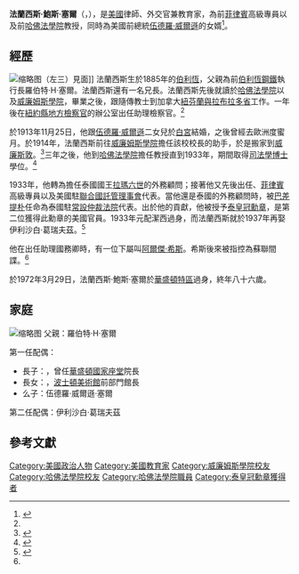 {{noteTA
|1=zh-cn:曼努埃尔·奎松;zh-tw:曼努埃爾·奎松;zh-hk:文路爾·奎松;
|2=zh-cn:罗伯特;zh-tw:羅伯特;zh-hk:羅拔;
|3=zh-cn:弗兰西斯;zh-tw:弗蘭西斯;zh-hk:法蘭西斯;
|4=zh-cn:威尔弗雷德;zh-tw:威爾弗雷德;zh-hk:韋費特;
|5=zh-cn:威廉姆斯; zh-tw:威廉斯; zh-hk:威廉士;
}}
{{Infobox officeholder
 | name          = 法蘭西斯·鮑斯·塞爾
 | image         = Francis Sayre (4435975522).jpg
 | image_size    = 250px
 | caption       = 法蘭西斯·鮑斯·塞爾
 | office1       = [[菲律賓|菲律賓]]高級專員
 | president1    = [[富蘭克林·德拉諾·羅斯福|富蘭克林·德拉諾·羅斯福]]
 | term_start1   = 1939年10月28日
 | term_end1     = 1942年10月12日
 | predecessor1  = {{Link-en|J. 威爾頓·鍾斯|J. Weldon Jones}} {{small|（代理）}}
 | successor1    = {{Link-en|哈勞德 L.伊克斯|Harold L. Ickes}} 
 | birth_date    = {{Birth date|1885|04|30}}
 | birth_place   = {{USA}}[[宾夕法尼亚州|宾夕法尼亚州]][[伯利恒_(宾夕法尼亚州)|伯利恆]]
 | death_date    = {{Death date and age|1972|03|29|1885|04|30|}}
 | death_place   = {{USA}}[[華盛頓哥倫比亞特區|華盛頓哥倫比亞特區]]
 | resting_place = [[華盛頓國家座堂|華盛頓國家座堂]]
 | alma_mater    = [[威廉姆斯學院|威廉姆斯學院]]<br />[[哈佛法學院|哈佛法學院]]
 | occupation    = 律師、外交官、教育家
 | children      = 三名子女，包括：<br>{{Link-en|小法蘭西斯|Francis Bowes Sayre Jr.}}及{{Link-en|愛蓮娜|Eleanor Sayre}}
 | spouse        = {{plain list|
* {{marriage|{{Link-en|潔西·伍德羅·威爾遜|Jessie Woodrow Wilson Sayre}}|1913|1933|end=妻逝}}
* {{marriage|伊利沙白·葛瑞夫茲|1937}}
}}
 | signature     = 
}}
'''法蘭西斯·鮑斯·塞爾'''（{{lang-en|Francis Bowes Sayre Sr.}}，{{bd|1885年|4月30日|1972年|3月29日}}），是[[美國|美國]]律師、外交官兼教育家，為前[[菲律賓|菲律賓]]高級專員以及前[[哈佛法學院|哈佛法學院]]教授，同時為美國前總統[[伍德羅·威爾遜|伍德羅·威爾遜]]的女婿<ref name=obit>{{cite web |author1=紐約時報 |title=Miss Jessie Wilson to Wed F.B. Sayre; Engagement of President's Second Daughter to Assistant of Whitman Announced" |url=https://timesmachine.nytimes.com/timesmachine/1913/07/03/100400718.pdf |publisher=紐約時報 |access-date=2020-09-15 |archive-date=2021-11-20 |archive-url=https://web.archive.org/web/20211120030907/https://timesmachine.nytimes.com/timesmachine/1913/07/03/100400718.pdf |dead-url=no }}</ref>。
== 經歷 ==
[[File:Study_plan_for_early_independence_of_Philippines._Washington,_D.C.,_April_19._Assistant_Secretary_of_State_Francis_B._Sayre,_(left)_and_Manuel_Quezon,_President_of_the_Philippines,_pictured_LCCN2016871570.jpg|缩略图]]（左三）見面]]
法蘭西斯生於1885年的[[伯利恒_(宾夕法尼亚州)|伯利恆]]，父親為前[[伯利恆鋼鐵|伯利恆鋼鐵]]執行長羅伯特·H·塞爾。法蘭西斯還有一名兄長{{Link-en|約翰·內文·塞爾
|John Nevin Sayre}}。法蘭西斯先後就讀於[[哈佛法學院|哈佛法學院]]以及[[威廉姆斯學院|威廉姆斯學院]]，畢業之後，跟隨傳教士{{tsl|en|Wilfred Grenfell|威尔弗雷德·格伦费尔}}到加拿大[[紐芬蘭與拉布拉多省|紐芬蘭與拉布拉多省]]工作。一年後在[[紐約縣地方檢察官|紐約縣地方檢察官]]的辦公室出任助理檢察官。<ref name=obit/>

於1913年11月25日，他跟[[伍德羅·威爾遜|伍德羅·威爾遜]]二女兒{{Link-en|潔西·伍德羅·威爾遜|Jessie Woodrow Wilson Sayre}}於[[白宮|白宮]]結婚，之後曾經去歐洲度蜜月。於1914年，法蘭西斯前往[[威廉姆斯學院|威廉姆斯學院]]擔任該校校長的助手，於是搬家到[[威廉斯敦_(馬薩諸塞州)|威廉斯敦]]。<ref>{{cite web |author1=米爾瓦基哨兵週刊 |title="Stormy Voyage Marks Finish of Honeymoon Spent in Europe |url=https://news.google.com/newspapers?id=IscoAAAAIBAJ&sjid=jgoEAAAAIBAJ&pg=6760,4811441&hl=en |publisher=米爾瓦基哨兵週刊 |access-date=2020-09-16 |archive-date=2016-03-12 |archive-url=https://web.archive.org/web/20160312100029/https://news.google.com/newspapers?id=IscoAAAAIBAJ&sjid=jgoEAAAAIBAJ&pg=6760,4811441&hl=en |dead-url=no }}</ref>三年之後，他到[[哈佛法學院|哈佛法學院]]擔任教授直到1933年，期間取得[[司法學博士|司法學博士]]學位。<ref>{{cite web |author1=紐約時報 |title=Francis B. Sayre Dies at 86. Ex-Commissioner to Philippines |url=https://www.nytimes.com/1972/03/30/archives/francis-b-ayre-dies-at-86-excommissioner-to-philippines.html |publisher=紐約時報 |access-date=2020-09-15 |archive-date=2018-07-23 |archive-url=https://web.archive.org/web/20180723214553/https://www.nytimes.com/1972/03/30/archives/francis-b-ayre-dies-at-86-excommissioner-to-philippines.html |dead-url=no }}</ref>

1933年，他轉為擔任泰國國王[[拉瑪六世|拉瑪六世]]的外務顧問；接著他又先後出任{{Link-en|助理國務卿|United States Assistant Secretary of State}}、[[菲律賓|菲律賓]]高級專員以及美國駐[[聯合國託管理事會|聯合國託管理事會]]代表。當他還是泰國的外務顧問時，被[[巴差提朴|巴差提朴]]任命為泰國駐[[常設仲裁法院|常設仲裁法院]]代表。出於他的貢獻，他被授予[[泰皇冠勳章|泰皇冠勳章]]，是第二位獲得此勳章的美國官員。1933年元配潔西過身，而法蘭西斯就於1937年再娶伊利沙白·葛瑞夫茲。<ref>{{cite web |author1=JSS |title="Treaty Revision and the Role of the American Foreign Affairs Adviser 1909-1925 |url=http://www.siamese-heritage.org/jsspdf/1971/JSS_060_1e_Oblas_TreatyRevisionAndAmericanForeignAffairsAdvisor.pdf |publisher=JSS |access-date=2020-09-16 |archive-date=2019-08-04 |archive-url=https://web.archive.org/web/20190804132147/http://www.siamese-heritage.org/jsspdf/1971/JSS_060_1e_Oblas_TreatyRevisionAndAmericanForeignAffairsAdvisor.pdf |dead-url=no }}</ref>

他在出任助理國務卿時，有一位下屬叫[[阿爾傑·希斯|阿爾傑·希斯]]。希斯後來被指控為蘇聯間諜。<ref name=obit/>

於1972年3月29日，法蘭西斯·鮑斯·塞爾於[[華盛頓特區|華盛頓特區]]過身，終年八十六歲。

== 家庭 ==
[[File:F.B._Sayre_and_family_LCCN2014699189.jpg|缩略图]]
父親：羅伯特·H·塞爾

第一任配偶：{{Link-en|潔西·伍德羅·威爾遜|Jessie Woodrow Wilson Sayre}}
*長子：{{Link-en|小法蘭西斯·鮑斯·塞爾|Francis Bowes Sayre Jr.}}，曾任[[華盛頓國家座堂|華盛頓國家座堂]]院長
*長女：{{Link-en|愛蓮娜·阿森·塞爾|Eleanor Sayre}}，[[波士頓美術館|波士頓美術館]]前部門館長
*么子：伍德羅·威爾遜·塞爾

第二任配偶：伊利沙白·葛瑞夫茲

== 參考文獻 ==
{{Reflist}}

{{DEFAULTSORT: Sayre, Francis}}
[[Category:美國政治人物|Category:美國政治人物]]
[[Category:美國教育家|Category:美國教育家]]
[[Category:威廉姆斯學院校友|Category:威廉姆斯學院校友]]
[[Category:哈佛法學院校友|Category:哈佛法學院校友]]
[[Category:哈佛法學院職員|Category:哈佛法學院職員]]
[[Category:泰皇冠勳章獲得者|Category:泰皇冠勳章獲得者]]